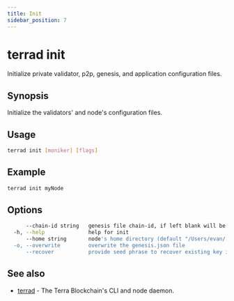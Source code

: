 ```yaml
---
title: Init
sidebar_position: 7
---
```


# terrad init

Initialize private validator, p2p, genesis, and application configuration files.

## Synopsis

Initialize the validators' and node's configuration files.

## Usage

```sh Terrad
terrad init [moniker] [flags]
```

## Example

```sh Terrad
terrad init myNode
```

## Options

```sh Terrad
      --chain-id string   genesis file chain-id, if left blank will be randomly created
  -h, --help              help for init
      --home string       node's home directory (default "/Users/evan/.terra")
  -o, --overwrite         overwrite the genesis.json file
      --recover           provide seed phrase to recover existing key instead of creating
```

## See also

* [terrad](./terrad.mdx)	 - The Terra Blockchain's CLI and node daemon. 


